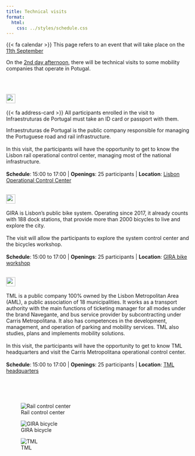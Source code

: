 ```yaml
---
title: Technical visits
format:
  html:
    css: ../styles/schedule.css
---
```


<div class="alert alert-light">
  {{< fa calendar >}} This page refers to an event that will take place on the [11th September](/forum/day2.html)
</div>

On the [2nd day afternoon](/forum/day2.html), there will be technical visits to some mobility companies that operate in Potugal.

<br/>

## <img style="height: calc(1.29rem + 0.48vw)" src="https://www.infraestruturasdeportugal.pt/themes/ip_corporativo_theme/images/logo-cor.png"/>

::: {.alert .alert-info}
{{< fa address-card >}} All participants enrolled in the visit to Infraestruturas de Portugal must take an ID card or passport with them.
:::

Infraestruturas de Portugal is the public company responsible for managing the Portuguese road and rail infrastructure.
<br/><br/>
In this visit, the participants will have the opportunity to get to know the Lisbon rail operational control center, managing most of the national infrastructure.
<br/><br/>
**Schedule**: 15:00 to 17:00 | 
**Openings**: 25 participants | 
**Location**:  [Lisbon Operational Control Center](https://maps.app.goo.gl/obNwnZEdKZKweUhc8){target="_blank"}

## <img style="height: calc(1.29rem + 0.48vw)" src="https://www.gira-bicicletasdelisboa.pt/wp-content/themes/gira/resources/assets/images/logo_gira.svg"/>

GIRA is Lisbon's public bike system. Operating since 2017, it already counts with 188 dock stations, that provide more than 2000 bicycles to live and explore the city.
<br/><br/>
The visit will allow the participants to explore the system control center and the bicycles workshop.
<br/><br/>
**Schedule**: 15:00 to 17:00 | 
**Openings**: 25 participants |
**Location**:  [GIRA bike workshop](https://maps.app.goo.gl/5Q3qK19mVz1KQtsP9){target="_blank"}

## <img style="height: calc(1.29rem + 0.48vw)" src="https://www.tmlmobilidade.pt/wp-content/themes/tml-theme/assets/images/logo.svg"/>

<!-- Based on https://www.emta.com/network/lisbon/ -->

TML is a public company 100% owned by the Lisbon Metropolitan Area (AML), a public association of 18 municipalities. It works as a transport authority with the main functions of ticketing manager for all modes under the brand Navegante, and bus service provider by subcontracting under Carris Metropolitana. It also has competences in the development, management, and operation of parking and mobility services. TML also studies, plans and implements mobility solutions.
<br/><br/>
In this visit, the participants will have the opportunity to get to know TML headquarters and visit the Carris Metropolitana operational control center.
<br/><br/>
**Schedule**: 15:00 to 17:00 | 
**Openings**: 25 participants |
**Location**:  [TML headquarters](https://maps.app.goo.gl/qHzuPBuDL9s1BGGH6){target="_blank"}



<br/><br/><br/>

::: {layout="[[30,35,23]]" layout-valign="center"}

![Rail control center](https://www.infraestruturasdeportugal.pt/sites/default/files/2023-11/1150x550%20%284%29.jpg)

![GIRA bicycle](https://www.gira-bicicletasdelisboa.pt/wp-content/themes/gira/resources/assets/images/about-img-1.jpg)

![TML](https://lisboaparapessoas.pt/wp-content/uploads/2025/02/carrismettransparencia_01.jpg){.preview-image}
:::
